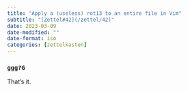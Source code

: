 ```yaml
---
title: "Apply a (useless) rot13 to an entire file in Vim"
subtitle: "[Zettel#42](/zettel/42)"
date: 2023-03-09
date-modified: ""
date-format: iso
categories: [zettelkasten]
---
```

### `ggg?G`

That's it.
